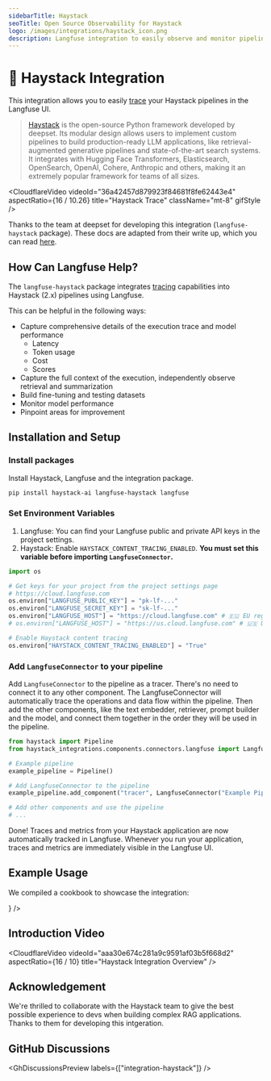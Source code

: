 ```yaml
---
sidebarTitle: Haystack
seoTitle: Open Source Observability for Haystack
logo: /images/integrations/haystack_icon.png
description: Langfuse integration to easily observe and monitor pipelines built with Haystack, an open-source Python framework developed by deepset.
---
```


# 🌾 Haystack Integration

This integration allows you to easily [trace](/docs/tracing) your Haystack pipelines in the Langfuse UI.

> [Haystack](https://haystack.deepset.ai/) is the open-source Python framework developed by deepset. Its modular design allows users to implement custom pipelines to build production-ready LLM applications, like retrieval-augmented generative pipelines and state-of-the-art search systems. It integrates with Hugging Face Transformers, Elasticsearch, OpenSearch, OpenAI, Cohere, Anthropic and others, making it an extremely popular framework for teams of all sizes.

<CloudflareVideo
  videoId="36a42457d879923f84681f8fe62443e4"
  aspectRatio={16 / 10.26}
  title="Haystack Trace"
  className="mt-8"
  gifStyle
/>

Thanks to the team at deepset for developing this integration (`langfuse-haystack` package). These docs are adapted from their write up, which you can read [here](https://haystack.deepset.ai/blog/langfuse-integration).

## How Can Langfuse Help?

The `langfuse-haystack` package integrates [tracing](/docs/tracing) capabilities into Haystack (2.x) pipelines using Langfuse.

This can be helpful in the following ways:

- Capture comprehensive details of the execution trace and model performance
  - Latency
  - Token usage
  - Cost
  - Scores
- Capture the full context of the execution, independently observe retrieval and summarization
- Build fine-tuning and testing datasets
- Monitor model performance
- Pinpoint areas for improvement

## Installation and Setup

<Steps>

### Install packages

Install Haystack, Langfuse and the integration package.

```bash
pip install haystack-ai langfuse-haystack langfuse
```

### Set Environment Variables

1. Langfuse: You can find your Langfuse public and private API keys in the project settings.
2. Haystack: Enable `HAYSTACK_CONTENT_TRACING_ENABLED`. **You must set this variable before importing `LangfuseConnector`.**

```python
import os

# Get keys for your project from the project settings page
# https://cloud.langfuse.com
os.environ["LANGFUSE_PUBLIC_KEY"] = "pk-lf-..."
os.environ["LANGFUSE_SECRET_KEY"] = "sk-lf-..."
os.environ["LANGFUSE_HOST"] = "https://cloud.langfuse.com" # 🇪🇺 EU region
# os.environ["LANGFUSE_HOST"] = "https://us.cloud.langfuse.com" # 🇺🇸 US region

# Enable Haystack content tracing
os.environ["HAYSTACK_CONTENT_TRACING_ENABLED"] = "True"
```

### Add `LangfuseConnector` to your pipeline

Add `LangfuseConnector` to the pipeline as a tracer. There's no need to connect it to any other component. The LangfuseConnector will automatically trace the operations and data flow within the pipeline. Then add the other components, like the text embedder, retriever, prompt builder and the model, and connect them together in the order they will be used in the pipeline.

```python
from haystack import Pipeline
from haystack_integrations.components.connectors.langfuse import LangfuseConnector

# Example pipeline
example_pipeline = Pipeline()

# Add LangfuseConnector to the pipeline
example_pipeline.add_component("tracer", LangfuseConnector("Example Pipeline"))

# Add other components and use the pipeline
# ...
```

</Steps>

<Callout type="info" emoji="✨">
  Done! Traces and metrics from your Haystack application are now automatically
  tracked in Langfuse. Whenever you run your application, traces and metrics are
  immediately visible in the Langfuse UI.
</Callout>

## Example Usage

We compiled a cookbook to showcase the integration:


<Cards num={3}>
  <Card
    title="Cookbook"
    href="/guides/cookbook/integration_haystack"
    icon={<FileCode />}
  />
</Cards>

## Introduction Video

<CloudflareVideo
  videoId="aaa30e674c281a9c9591af03b5f668d2"
  aspectRatio={16 / 10}
  title="Haystack Integration Overview"
/>

## Acknowledgement

We're thrilled to collaborate with the Haystack team to give the best possible experience to devs when building complex RAG applications. Thanks to them for developing this intgeration.

## GitHub Discussions


<GhDiscussionsPreview labels={["integration-haystack"]} />
